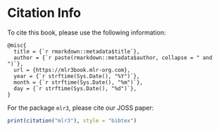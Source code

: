 # Citation Info

To cite this book, please use the following information:

```
@misc{
  title = {`r rmarkdown::metadata$title`},
  author = {`r paste(rmarkdown::metadata$author, collapse = " and ")`},
  url = {https://mlr3book.mlr-org.com},
  year = {`r strftime(Sys.Date(), "%Y")`},
  month = {`r strftime(Sys.Date(), "%m")`},
  day = {`r strftime(Sys.Date(), "%d")`},
}
```

For the package `mlr3`, please cite our JOSS paper:
```r
print(citation("mlr3"), style = "bibtex")
```
